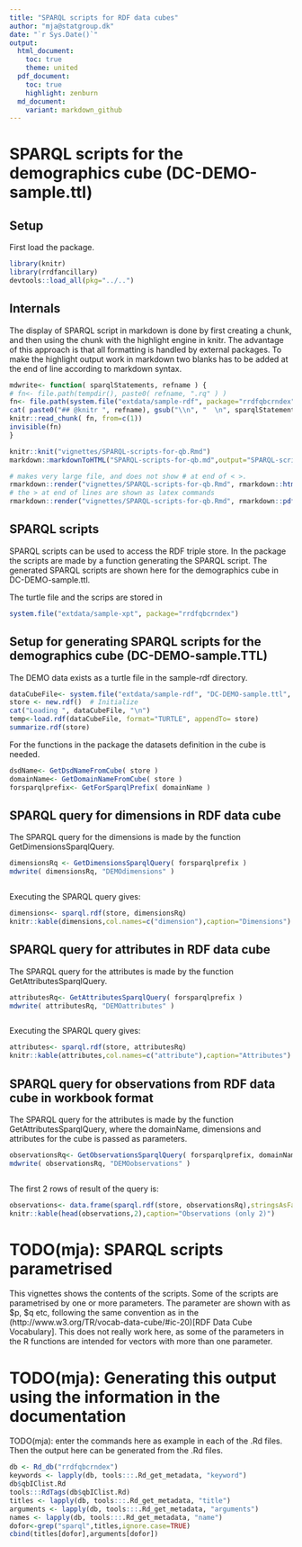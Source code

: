 ```yaml
---
title: "SPARQL scripts for RDF data cubes"
author: "mja@statgroup.dk"
date: "`r Sys.Date()`"
output:
  html_document:
    toc: true
    theme: united
  pdf_document:
    toc: true
    highlight: zenburn
  md_document:
    variant: markdown_github
---
```


# SPARQL scripts for the demographics cube (DC-DEMO-sample.ttl)

## Setup

First load the package.
```r
library(knitr)
library(rrdfancillary)
devtools::load_all(pkg="../..")
```

## Internals

The display of SPARQL script in markdown is done by first creating a chunk, and then using the chunk with the highlight engine in knitr. The advantage of this approach is that all formatting is handled by external packages. To make the highlight output work in markdown two blanks has to be added at the end of line according to markdown syntax.
```r
mdwrite<- function( sparqlStatements, refname ) {
# fn<- file.path(tempdir(), paste0( refname, ".rq" ) )
fn<- file.path(system.file("extdata/sample-rdf", package="rrdfqbcrndex"), paste0( refname, ".rq" ) )
cat( paste0("## @knitr ", refname), gsub("\\n", "  \n", sparqlStatements), sep="  \n", file=fn)
knitr::read_chunk( fn, from=c(1))
invisible(fn)
}
```

```r
knitr::knit("vignettes/SPARQL-scripts-for-qb.Rmd")
markdown::markdownToHTML("SPARQL-scripts-for-qb.md",output="SPARQL-scripts-for-qb.html")

# makes very large file, and does not show # at end of < >.
rmarkdown::render("vignettes/SPARQL-scripts-for-qb.Rmd", rmarkdown::html_document())
# the > at end of lines are shown as latex commands 
rmarkdown::render("vignettes/SPARQL-scripts-for-qb.Rmd", rmarkdown::pdf_document())

```

## SPARQL scripts

SPARQL scripts can be used to access the RDF triple store.
In the package the scripts are made by a function generating the SPARQL
script. The generated SPARQL scripts are shown here for the
demographics cube in DC-DEMO-sample.ttl.

The turtle file and the scrips are stored in
```r
system.file("extdata/sample-xpt", package="rrdfqbcrndex")
```

## Setup for generating SPARQL scripts for the demographics cube (DC-DEMO-sample.TTL)

The DEMO data exists as a turtle file in the sample-rdf directory.

```r
dataCubeFile<- system.file("extdata/sample-rdf", "DC-DEMO-sample.ttl", package="rrdfqbcrndex")
store <- new.rdf()  # Initialize
cat("Loading ", dataCubeFile, "\n")
temp<-load.rdf(dataCubeFile, format="TURTLE", appendTo= store)
summarize.rdf(store)
```

For the functions in the package the datasets definition in the cube is needed.
```r
dsdName<- GetDsdNameFromCube( store )
domainName<- GetDomainNameFromCube( store )
forsparqlprefix<- GetForSparqlPrefix( domainName )
```


## SPARQL query for dimensions in RDF data cube

The SPARQL query for the dimensions is made by the function GetDimensionsSparqlQuery.
```r
dimensionsRq <- GetDimensionsSparqlQuery( forsparqlprefix )
mdwrite( dimensionsRq, "DEMOdimensions" )
```

```r
```    

Executing the SPARQL query gives:

```r
dimensions<- sparql.rdf(store, dimensionsRq)
knitr::kable(dimensions,col.names=c("dimension"),caption="Dimensions")
```


## SPARQL query for attributes in RDF data cube

The SPARQL query for the attributes is made by the function GetAttributesSparqlQuery.
```r
attributesRq<- GetAttributesSparqlQuery( forsparqlprefix )
mdwrite( attributesRq, "DEMOattributes" )
```

```r
```    

Executing the SPARQL query gives:

```r
attributes<- sparql.rdf(store, attributesRq)
knitr::kable(attributes,col.names=c("attribute"),caption="Attributes")
```

## SPARQL query for observations from RDF data cube in workbook format

The SPARQL query for the attributes is made by the function
GetAttributesSparqlQuery, where the domainName, dimensions and
attributes for the cube is passed as parameters.

```r
observationsRq<- GetObservationsSparqlQuery( forsparqlprefix, domainName, dimensions, attributes )
mdwrite( observationsRq, "DEMOobservations" )
```

```r
```    

The first 2 rows of result of the query is:

```r
observations<- data.frame(sparql.rdf(store, observationsRq),stringsAsFactors=FALSE)
knitr::kable(head(observations,2),caption="Observations (only 2)")
```

# TODO(mja): SPARQL scripts parametrised

This vignettes shows the contents of the scripts. Some of the scripts
are parametrised by one or more parameters. The parameter are shown
with as $p, $q etc, following the same convention as in the
(http://www.w3.org/TR/vocab-data-cube/#ic-20)[RDF Data Cube Vocabulary]. This
does not really work here, as some of the parameters in the R
functions are intended for vectors with more than one parameter.

# TODO(mja): Generating this output using the information in the documentation

TODO(mja): enter the commands here as example in each of the .Rd files.
Then the output here can be generated from the .Rd files.

```r
db <- Rd_db("rrdfqbcrndex")
keywords <- lapply(db, tools:::.Rd_get_metadata, "keyword")
db$qbIClist.Rd
tools:::RdTags(db$qbIClist.Rd)
titles <- lapply(db, tools:::.Rd_get_metadata, "title")
arguments <- lapply(db, tools:::.Rd_get_metadata, "arguments")
names <- lapply(db, tools:::.Rd_get_metadata, "name")
dofor<-grep("sparql",titles,ignore.case=TRUE) 
cbind(titles[dofor],arguments[dofor])
```
